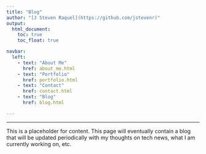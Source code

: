 ```yaml
---
title: "Blog"
author: "[J Steven Raquel](https://github.com/jstevenr)"
output:
  html_document:
    toc: true
    toc_float: true

navbar:  
  left:
    - text: "About Me"
      href: about_me.html
    - text: "Portfolio"
      href: portfolio.html
    - text: "Contact"
      href: contact.html
    - text: "Blog"
      href: blog.html

---
```


----

This is a placeholder for content. This page will eventually contain a blog that will be updated periodically with my thoughts on tech news, what I am currently working on, etc.
